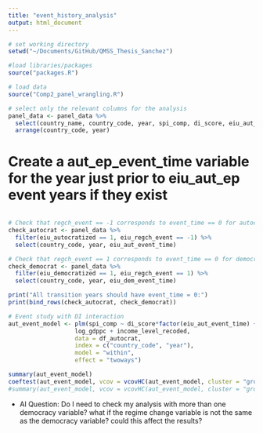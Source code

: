 ```yaml
---
title: "event_history_analysis"
output: html_document
---
```


```r
# set working directory
setwd("~/Documents/GitHub/QMSS_Thesis_Sanchez")

#load libraries/packages
source("packages.R")

# load data
source("Comp2_panel_wrangling.R")

# select only the relevant columns for the analysis
panel_data <- panel_data %>%
  select(country_name, country_code, year, spi_comp, di_score, eiu_aut_ep, eiu_dem_ep, eiu_regch_event, eiu_aut_event_time, eiu_dem_event_time, eiu_autocratized, eiu_democratized, log_gdppc, income_level_recoded) %>%
  arrange(country_code, year)
```

# Create a aut_ep_event_time variable for the year just prior to eiu_aut_ep event years if they exist
```r

```




```r
# Check that regch_event == -1 corresponds to event_time == 0 for autocratized countries
check_autocrat <- panel_data %>%
  filter(eiu_autocratized == 1, eiu_regch_event == -1) %>%
  select(country_code, year, eiu_aut_event_time)

# Check that regch_event == 1 corresponds to event_time == 0 for democratized countries  
check_democrat <- panel_data %>%
  filter(eiu_democratized == 1, eiu_regch_event == 1) %>%
  select(country_code, year, eiu_dem_event_time)

print("All transition years should have event_time = 0:")
print(bind_rows(check_autocrat, check_democrat))
```





```r
# Event study with DI interaction
aut_event_model <- plm(spi_comp ~ di_score*factor(eiu_aut_event_time) + 
                   log_gdppc + income_level_recoded,
                   data = df_autocrat,
                   index = c("country_code", "year"), 
                   model = "within", 
                   effect = "twoways")

summary(aut_event_model)
coeftest(aut_event_model, vcov = vcovHC(aut_event_model, cluster = "group", type = "HC1"))
#summary(aut_event_model, vcov = vcovHC(aut_event_model, cluster = "group", type = "HC1"))
```

- AI Question: Do I need to check my analysis with more than one democracy variable? what if the regime change variable is not the same as the democracy variable? could this affect the results?

